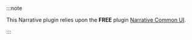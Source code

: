 :::note

This Narrative plugin relies upon the **FREE** plugin [Narrative Common UI](/common-ui).

:::